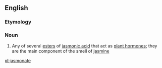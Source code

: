 ==English==

===Etymology===
{{suffix|jasmonic|ate|lang=en}}

===Noun===
{{wikipedia}}
{{en-noun}}

# {{context|organic compound|lang=en}} Any of several [[ester]]s of [[jasmonic acid]] that act as [[plant hormone]]s; they are the main component of the smell of [[jasmine]]

[[pl:jasmonate]]